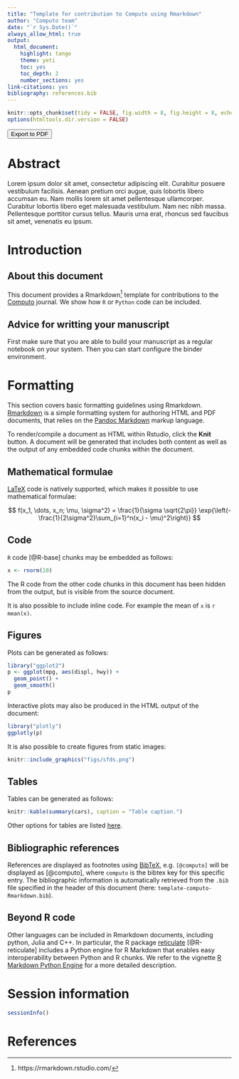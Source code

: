 ```yaml
---
title: "Template for contribution to Computo using Rmarkdown"
author: "Computo team"
date: "`r Sys.Date()`"
always_allow_html: true
output:
  html_document:
    highlight: tango
    theme: yeti
    toc: yes
    toc_depth: 2
    number_sections: yes
link-citations: yes
bibliography: references.bib
---
```


```r
knitr::opts_chunk$set(tidy = FALSE, fig.width = 8, fig.height = 8, echo = FALSE)
options(htmltools.dir.version = FALSE)
```

<button type="button" class="btn" title="Print to PDF" onClick="window.print()">Export to PDF</button>

# Abstract

Lorem ipsum dolor sit amet, consectetur adipiscing elit. Curabitur posuere vestibulum facilisis. Aenean pretium orci augue, quis lobortis libero accumsan eu. Nam mollis lorem sit amet pellentesque ullamcorper. Curabitur lobortis libero eget malesuada vestibulum. Nam nec nibh massa. Pellentesque porttitor cursus tellus. Mauris urna erat, rhoncus sed faucibus sit amet, venenatis eu ipsum.

# Introduction

## About this document

This document provides a Rmarkdown^[https://rmarkdown.rstudio.com/] template for contributions to the [Computo](https://computo.sfds.asso.fr/) journal. We show how `R` or `Python` code can be included.

## Advice for writting your manuscript

First make sure that you are able to build your manuscript as a regular notebook on your system. Then you can start configure the binder environment.

# Formatting

This section covers basic formatting guidelines using Rmarkdown. [Rmarkdown](http://rmarkdown.rstudio.com) is a simple formatting system for authoring HTML and PDF documents, that relies on the [Pandoc Markdown
](https://rmarkdown.rstudio.com/authoring_pandoc_markdown.html) markup language. 

To render/compile a document as HTML within Rstudio, click the **Knit** button. A document will be generated that includes both content as well as the output of any embedded code chunks within the document.

## Mathematical formulae

[LaTeX](https://www.latex-project.org/) code is natively supported, which makes it possible to use mathematical formulae:

$$
f(x_1, \dots, x_n; \mu, \sigma^2) = 
\frac{1}{\sigma \sqrt{2\pi}} \exp{\left(- \frac{1}{2\sigma^2}\sum_{i=1}^n(x_i - \mu)^2\right)}
$$

## Code

`R` code [@R-base] chunks may be embedded as follows:

```r
x <- rnorm(10)
```

The R code from the other code chunks in this document has been hidden from the output, but is visible from the source document. 


It is also possible to include inline code. For example the mean of `x` is `r mean(x)`.

## Figures

Plots can be generated as follows:

```r
library("ggplot2")
p <- ggplot(mpg, aes(displ, hwy)) +
  geom_point() +
  geom_smooth()
p
```

Interactive plots may also be produced in the HTML output of the document:

```r
library("plotly")
ggplotly(p)
```

It is also possible to create figures from static images:

```r
knitr::include_graphics("figs/sfds.png")
```

## Tables

Tables can be generated as follows:

```r
knitr::kable(summary(cars), caption = "Table caption.")
```

Other options for tables are listed [here](https://rmarkdown.rstudio.com/lesson-7.html).

## Bibliographic references

References are displayed as footnotes using [BibTeX](http://www.bibtex.org/), e.g. `[@computo]` will be displayed as [@computo], where `computo` is the bibtex key for this specific entry. The bibliographic information is automatically retrieved from the `.bib` file specified in the header of this document (here: `template-computo-Rmarkdown.bib`).

## Beyond R code

Other languages can be included in Rmarkdown documents, including python, Julia and C++. In particular, the R package [reticulate](https://cran.r-project.org/package=reticulate) [@R-reticulate] includes a Python engine for R Markdown that enables easy interoperability between Python and R chunks. We refer to the vignette [R Markdown Python Engine](https://cran.r-project.org/web/packages/reticulate/vignettes/r_markdown.html) for a more detailed description.

# Session information

```r
sessionInfo()
```

# References

